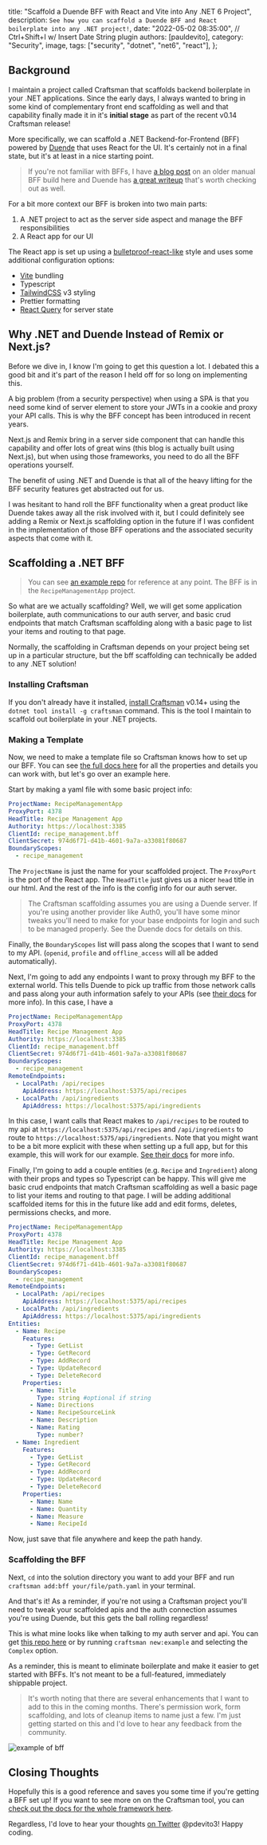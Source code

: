 
  title: "Scaffold a Duende BFF with React and Vite into Any .NET 6 Project",
  description: `See how you can scaffold a Duende BFF and React boilerplate into any .NET project!`,
  date: "2022-05-02 08:35:00", // Ctrl+Shift+I w/ Insert Date String plugin
  authors: [pauldevito],
  category: "Security",
  image,
  tags: ["security", "dotnet", "net6", "react"],
};

## Background

I maintain a project called Craftsman that scaffolds backend boilerplate in your .NET applications. Since the early days,
I always wanted to bring in some kind of complementary front end scaffolding as well and that capability finally
made it in it's **initial stage** as part of the recent v0.14 Craftsman release!

More specifically, we can scaffold a .NET Backend-for-Frontend (BFF) powered by [Duende](https://duendesoftware.com/) that uses React for the UI. It's certainly not in a final state, but it's at least in a nice starting point.

> If you're not familiar with BFFs, I have [a blog post](https://wrapt.dev/blog/using-duende-bff-with-react) on an older manual BFF build here and Duende has [a great writeup](https://blog.duendesoftware.com/posts/20210326_bff/) that's worth checking out as well.

For a bit more context our BFF is broken into two main parts:

1. A .NET project to act as the server side aspect and manage the BFF responsibilities
2. A React app for our UI

The React app is set up using a [bulletproof-react-like](https://github.com/alan2207/bulletproof-react) style and uses some additional configuration options:

- [Vite](https://vitejs.dev/) bundling
- Typescript
- [TailwindCSS](https://tailwindcss.com/) v3 styling
- Prettier formatting
- [React Query](https://react-query.tanstack.com/) for server state

## Why .NET and Duende Instead of Remix or Next.js?

Before we dive in, I know I'm going to get this question a lot. I debated this a good bit and it's part of the reason I held off for so long on implementing this.

A big problem (from a security perspective) when using a SPA is that you need some kind of server element to store your JWTs in a cookie and proxy your API calls. This is why the BFF concept has been introduced in recent years.

Next.js and Remix bring in a server side component that can handle this capability and offer lots of great wins (this blog is actually built using Next.js), but when using those frameworks, you need to do all the BFF operations yourself.

The benefit of using .NET and Duende is that all of the heavy lifting for the BFF security features get abstracted out for us.

I was hesitant to hand roll the BFF functionality when a great product like Duende takes away all the risk involved with it, but I could definitely see adding a Remix or Next.js scaffolding option in the future if I was confident in the implementation of those BFF operations and the associated security aspects that come with it.

## Scaffolding a .NET BFF

> You can see [an example repo](https://github.com/pdevito3/bff-example-craftsman-v0_14) for reference at any point. The BFF is in the `RecipeManagementApp` project.

So what are we actually scaffolding? Well, we will get some application boilerplate, auth communications to our auth server, and basic crud endpoints that match Craftsman scaffolding along with a basic page to list your items and routing to that page.

Normally, the scaffolding in Craftsman depends on your project being set up in a particular structure, but the bff scaffolding can technically be added to any .NET solution!

### Installing Craftsman

If you don't already have it installed, [install Craftsman](https://wrapt.dev/docs/installation) v0.14+ using the `dotnet tool install -g craftsman` command.
This is the tool I maintain to scaffold out boilerplate in your .NET projects.

### Making a Template

Now, we need to make a template file so Craftsman knows how to set up our BFF. You can see [the full docs here](https://wrapt.dev/docs/bff) for all the properties and details you can work with, but let's go over an example here.

Start by making a yaml file with some basic project info:

```yaml
ProjectName: RecipeManagementApp
ProxyPort: 4378
HeadTitle: Recipe Management App
Authority: https://localhost:3385
ClientId: recipe_management.bff
ClientSecret: 974d6f71-d41b-4601-9a7a-a33081f80687
BoundaryScopes:
  - recipe_management
```

The `ProjectName` is just the name for your scaffolded project. The `ProxyPort` is the port of the React app. The `HeadTitle` just gives us a nicer `head` title in our html. And the rest of the info is the config info for our auth server.

> The Craftsman scaffolding assumes you are using a Duende server. If you're using another provider like Auth0, you'll have some minor tweaks you'll need to make for your base endpoints for login and such to be managed properly. See the Duende docs for details on this.

Finally, the `BoundaryScopes` list will pass along the scopes that I want to send to my API. (`openid`, `profile` and `offline_access` will all be added automatically).

Next, I'm going to add any endpoints I want to proxy through my BFF to the external world. This tells Duende to pick up traffic from those network calls and pass along your auth information safely to your APIs (see [their docs](https://docs.duendesoftware.com/identityserver/v5/bff/apis/remote/) for more info). In this case, I have a

```yaml
ProjectName: RecipeManagementApp
ProxyPort: 4378
HeadTitle: Recipe Management App
Authority: https://localhost:3385
ClientId: recipe_management.bff
ClientSecret: 974d6f71-d41b-4601-9a7a-a33081f80687
BoundaryScopes:
  - recipe_management
RemoteEndpoints:
  - LocalPath: /api/recipes
    ApiAddress: https://localhost:5375/api/recipes
  - LocalPath: /api/ingredients
    ApiAddress: https://localhost:5375/api/ingredients
```

In this case, I want calls that React makes to `/api/recipes` to be routed to my api at `https://localhost:5375/api/recipes` and `/api/ingredients` to route to `https://localhost:5375/api/ingredients`. Note that you might want to be a bit more explicit with these when setting up a full app, but for this example, this will work for our example.
[See their docs](https://docs.duendesoftware.com/identityserver/v5/bff/apis/remote/) for more info.

Finally, I'm going to add a couple entities (e.g. `Recipe` and `Ingredient`) along with their props and types so Typescript can be happy. This will give me basic crud endpoints that match Craftsman scaffolding as well a basic page to list your items and routing to that page. I will be adding additional scaffolded items for this in the future like add and edit forms, deletes, permissions checks, and more.

```yaml
ProjectName: RecipeManagementApp
ProxyPort: 4378
HeadTitle: Recipe Management App
Authority: https://localhost:3385
ClientId: recipe_management.bff
ClientSecret: 974d6f71-d41b-4601-9a7a-a33081f80687
BoundaryScopes:
  - recipe_management
RemoteEndpoints:
  - LocalPath: /api/recipes
    ApiAddress: https://localhost:5375/api/recipes
  - LocalPath: /api/ingredients
    ApiAddress: https://localhost:5375/api/ingredients
Entities:
  - Name: Recipe
    Features:
      - Type: GetList
      - Type: GetRecord
      - Type: AddRecord
      - Type: UpdateRecord
      - Type: DeleteRecord
    Properties:
      - Name: Title
        Type: string #optional if string
      - Name: Directions
      - Name: RecipeSourceLink
      - Name: Description
      - Name: Rating
        Type: number?
  - Name: Ingredient
    Features:
      - Type: GetList
      - Type: GetRecord
      - Type: AddRecord
      - Type: UpdateRecord
      - Type: DeleteRecord
    Properties:
      - Name: Name
      - Name: Quantity
      - Name: Measure
      - Name: RecipeId
```

Now, just save that file anywhere and keep the path handy.

### Scaffolding the BFF

Next, `cd` into the solution directory you want to add your BFF and run `craftsman add:bff your/file/path.yaml` in your terminal.

And that's it! As a reminder, if you're not using a Craftsman project you'll need to tweak your scaffolded apis and the auth connection assumes you're using Duende, but this gets the ball rolling regardless!

This is what mine looks like when talking to my auth server and api. You can get [this repo here](https://github.com/pdevito3/bff-example-craftsman-v0_14) or by running `craftsman new:example` and selecting the `Complex` option.

As a reminder, this is meant to eliminate boilerplate and make it easier to get started with BFFs. It's not meant to be a full-featured, immediately shippable project.

> It's worth noting that there are several enhancements that I want to add to this in the coming months. There's permission work,
> form scaffolding, and lots of cleanup items to name just a few. I'm just getting started on this and I'd love to hear any feedback from the community.

<img className="mx-auto" src={bffExample} alt="example of bff" />

## Closing Thoughts

Hopefully this is a good reference and saves you some time if you're getting a BFF set up! If you want to see more on
on the Craftsman tool, you can [check out the docs for the whole framework here](https://wrapt.dev).

Regardless, I'd love to hear your thoughts [on Twitter](https://twitter.com/pdevito3) @pdevito3! Happy coding.
